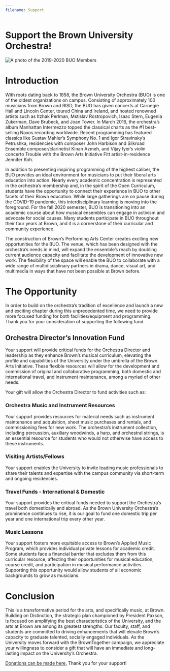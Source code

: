 ---
filename: Support
---

# Support the Brown University Orchestra!

![A photo of the 2019-2020 BUO Members](/Departments/Music/sites/orchestra/images/2020-12/group-photo.jpg)

# Introduction

With roots dating back to 1858, the Brown University Orchestra (BUO) is one of the oldest
organizations on campus. Consisting of approximately 100 musicians from Brown and RISD,
the BUO has given concerts at Carnegie Hall and Lincoln Center, toured China and Ireland, and
hosted renowned artists such as Itzhak Perlman, Mstislav Rostropovich, Isaac Stern, Eugenia
Zukerman, Dave Brubeck, and Joan Tower. In March 2016, the orchestra’s album Manhattan
Intermezzo topped the classical charts as the #1 best-selling Naxos recording worldwide.
Recent programming has featured classics like Gustav Mahler’s Symphony No. 1 and Igor
Stravinsky’s Petrushka, residencies with composer John Harbison and Silkroad Ensemble
composer/clarinetist Kinan Azmeh, and Vijay Iyer’s violin concerto Trouble with the Brown Arts
Initiative Fitt artist-in-residence Jennifer Koh.

In addition to presenting inspiring programming of the highest caliber, the BUO provides an
ideal environment for musicians to put their liberal arts education into action. Nearly every
academic concentration is represented in the orchestra’s membership and, in the spirit of the
Open Curriculum, students have the opportunity to connect their experience in BUO to other
facets of their Brown education. While large gatherings are on pause during the COVID-19
pandemic, this interdisciplinary learning is moving into the foreground. For the fall 2020
semester, BUO is transitioning into an academic course about how musical ensembles can
engage in activism and advocate for social causes. Many students participate in BUO
throughout their four years at Brown, and it is a cornerstone of their curricular and community
experience.

The construction of Brown’s Performing Arts Center creates exciting new opportunities for the
BUO. The venue, which has been designed with the orchestra’s needs in mind, will expand the
ensemble’s reach by doubling current audience capacity and facilitate the development of
innovative new work. The flexibility of the space will enable the BUO to collaborate with a wide
range of multidisciplinary partners in drama, dance, visual art, and multimedia in ways that have
not been possible at Brown before.

# The Opportunity

In order to build on the orchestra’s tradition of excellence and launch a new and exciting chapter
during this unprecedented time, we need to provide more focused funding for both
facilities/equipment and programming. Thank you for your consideration of supporting the
following fund.

## Orchestra Director’s Innovation Fund

Your support will provide critical funds for the Orchestra Director and leadership as they
enhance Brown’s musical curriculum, elevating the profile and capabilities of the University
under the umbrella of the Brown Arts Initiative. These flexible resources will allow for the
development and commission of original and collaborative programming, both domestic and
international travel, and instrument maintenance, among a myriad of other needs.

Your gift will allow the Orchestra Director to fund activities such as:

### Orchestra Music and Instrument Resources

Your support provides resources for material needs such as instrument maintenance
and acquisition, sheet music purchases and rentals, and commissioning fees for new
work. The orchestra’s instrument collection, including percussion, auxiliary woodwinds, a
harp, and orchestral strings, is an essential resource for students who would not
otherwise have access to these instruments.

### Visiting Artists/Fellows

Your support enables the University to invite leading music professionals to share their
talents and expertise with the campus community via short-term and ongoing
residencies.

### Travel Funds - International & Domestic

Your support provides the critical funds needed to support the Orchestra’s travel both
domestically and abroad. As the Brown University Orchestra’s prominence continues to
rise, it is our goal to fund one domestic trip per year and one international trip every other
year.

### Music Lessons

Your support fosters more equitable access to Brown’s Applied Music Program, which
provides individual private lessons for academic credit. Some students face a financial
barrier that excludes them from this curricular resource, affecting their opportunities for
musical education, course credit, and participation in musical performance activities.
Supporting this opportunity would allow students of all economic backgrounds to grow as
musicians.

# Conclusion

This is a transformative period for the arts, and specifically music, at Brown. Building on
Distinction, the strategic plan championed by President Paxson, is focused on amplifying the
best characteristics of the University, and the arts at Brown are among its greatest strengths.
Our faculty, staff, and students are committed to driving enhancements that will elevate Brown’s
capacity to graduate talented, socially engaged individuals. As the University moves forward
with the BrownTogether campaign, we appreciate your willingness to consider a gift that will
have an immediate and long-lasting impact on the University’s Orchestra.

[Donations can be made here.](https://brown.edu/go/OrchestraGifts) Thank you for your support!